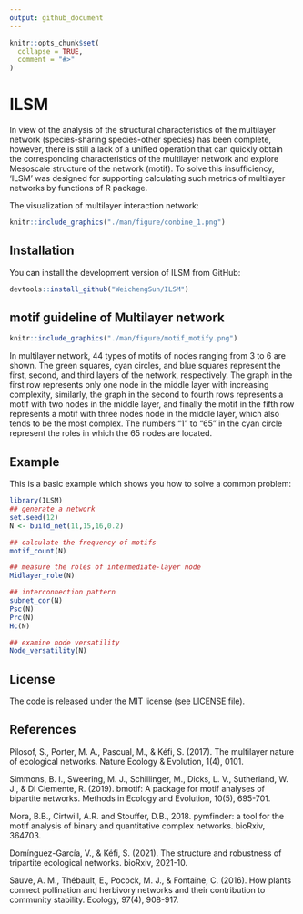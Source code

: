 ```yaml
---
output: github_document
---
```


<!-- README.md is generated from README.Rmd. Please edit that file -->

```r
knitr::opts_chunk$set(
  collapse = TRUE,
  comment = "#>"
)
```

# ILSM

<!-- badges: start -->

<!-- badges: end -->

In view of the analysis of the structural characteristics of the multilayer network (species-sharing species-other species) has been complete, however, there is still a lack of a unified operation that can quickly obtain the corresponding characteristics of the multilayer network and explore Mesoscale structure of the network (motif). To solve this insufficiency, 'ILSM' was designed for supporting calculating such metrics of multilayer networks by functions of R package.

The visualization of multilayer interaction network:

```r
knitr::include_graphics("./man/figure/conbine_1.png")
```

## Installation

<!-- Installing the development version from CRAN: -->

<!-- ```{r echo = TRUE, eval = FALSE} -->

<!-- install.packages("ILSM") -->

<!-- ``` -->

You can install the development version of ILSM from GitHub:

```r
devtools::install_github("WeichengSun/ILSM")
```

## motif guideline of Multilayer network

```r
knitr::include_graphics("./man/figure/motif_motify.png")
```

In multilayer network, 44 types of motifs of nodes ranging from 3 to 6 are shown. The green squares, cyan circles, and blue squares represent the first, second, and third layers of the network, respectively. The graph in the first row represents only one node in the middle layer with increasing complexity, similarly, the graph in the second to fourth rows represents a motif with two nodes in the middle layer, and finally the motif in the fifth row represents a motif with three nodes node in the middle layer, which also tends to be the most complex. The numbers "1" to "65" in the cyan circle represent the roles in which the 65 nodes are located.

## Example

This is a basic example which shows you how to solve a common problem:

```r
library(ILSM)
## generate a network
set.seed(12)
N <- build_net(11,15,16,0.2)

## calculate the frequency of motifs
motif_count(N)

## measure the roles of intermediate-layer node
Midlayer_role(N)

## interconnection pattern
subnet_cor(N)
Psc(N)
Prc(N)
Hc(N)

## examine node versatility
Node_versatility(N)
```

## License

The code is released under the MIT license (see LICENSE file).

## References

Pilosof, S., Porter, M. A., Pascual, M., & Kéfi, S. (2017). The multilayer nature of ecological networks. Nature Ecology & Evolution, 1(4), 0101.

Simmons, B. I., Sweering, M. J., Schillinger, M., Dicks, L. V., Sutherland, W. J., & Di Clemente, R. (2019). bmotif: A package for motif analyses of bipartite networks. Methods in Ecology and Evolution, 10(5), 695-701.

Mora, B.B., Cirtwill, A.R. and Stouffer, D.B., 2018. pymfinder: a tool for the motif analysis of binary and quantitative complex networks. bioRxiv, 364703.

Domínguez-García, V., & Kéfi, S. (2021). The structure and robustness of tripartite ecological networks. bioRxiv, 2021-10.

Sauve, A. M., Thébault, E., Pocock, M. J., & Fontaine, C. (2016). How plants connect pollination and herbivory networks and their contribution to community stability. Ecology, 97(4), 908-917.
